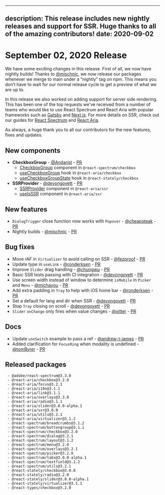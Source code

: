 <!-- Copyright 2020 Adobe. All rights reserved.
This file is licensed to you under the Apache License, Version 2.0 (the "License");
you may not use this file except in compliance with the License. You may obtain a copy
of the License at http://www.apache.org/licenses/LICENSE-2.0
Unless required by applicable law or agreed to in writing, software distributed under
the License is distributed on an "AS IS" BASIS, WITHOUT WARRANTIES OR REPRESENTATIONS
OF ANY KIND, either express or implied. See the License for the specific language
governing permissions and limitations under the License. -->


---
description: This release includes new nightly releases and support for SSR. Huge thanks to all of the amazing contributors!
date: 2020-09-02
---

# September 02, 2020 Release

We have some exciting changes in this release. First of all, we now have nightly builds! Thanks to [@mischnic](https://github.com/mischnic), we now release our packages whenever we merge to main under a “nightly” tag on npm. This means you don’t have to wait for our normal release cycle to get a preview of what we are up to.

In this release we also worked on adding support for server side rendering. This has been one of the top requests we've received from a number of teams who would like to use React Spectrum and React Aria with popular frameworks such as [Gatsby](https://www.gatsbyjs.com) and [Next.js](https://nextjs.org). For more details on SSR, check out our guides for [React Spectrum](https://docs.watheia.app/react-spectrum/ssr.html) and [React Aria](https://docs.watheia.app/react-aria/ssr.html).

As always, a huge thank you to all our contributors for the new features, fixes and updates.

## New components

- **CheckboxGroup** - [@Andarist](https://github.com/Andarist) - [PR](https://gitlab.com/watheia/spectrum/pull/868)
    - [CheckboxGroup](../../react-spectrum/CheckboxGroup.html) component in `@react-spectrum/checkbox`
    - [useCheckboxGroup](../../react-aria/useCheckboxGroup.html) hook in `@react-aria/checkbox`
    - [useCheckboxGroupState](../../react-stately/useCheckboxGroupState.html) hook in `@react-stately/checkbox`
- **SSRProvider** - [@devongovett](https://github.com/devongovett) - [PR](https://gitlab.com/watheia/spectrum/pull/992)
    - [SSRProvider](../../react-aria/SSRProvider.html) component in `@react-aria/ssr`
    - [useIsSSR](../../react-aria/useIsSSR.html.html) component in `@react-aria/ssr`

## New features

- `DialogTrigger` close function now works with `Popover` - [@cheapsteak](https://github.com/cheapsteak) - [PR](https://gitlab.com/watheia/spectrum/pull/997)
- Nightly builds - [@mischnic](https://github.com/mischnic) - [PR](https://gitlab.com/watheia/spectrum/pull/735)


## Bug fixes

- Move rAF in `Virtualizer` to avoid calling on SSR - [@fezproof](https://github.com/fezproof) - [PR](https://gitlab.com/watheia/spectrum/pull/975)
- Update type in `useLink` - [@ronderksen](https://github.com/ronderksen) - [PR](https://gitlab.com/watheia/spectrum/pull/1000)
- Improve `Slider` drag handling - [@chungwu](https://github.com/chungwu) - [PR](https://gitlab.com/watheia/spectrum/pull/955)
- Basic SSR tests passing with CI integration - [@devongovett](https://github.com/devongovett) - [PR](https://gitlab.com/watheia/spectrum/pull/994)
- Use screen width instead of window to determine `isMobile` in `Picker` and `Menu` - [@michayou](https://github.com/michayou) - [PR](https://gitlab.com/watheia/spectrum/pull/1001)
- Add extra padding in `Tray` to help with iOS home bar - [@ronderksen](https://github.com/ronderksen) - [PR](https://gitlab.com/watheia/spectrum/pull/1007)
- Set a default for lang and dir when SSR - [@devongovett](https://github.com/devongovett) - [PR](https://gitlab.com/watheia/spectrum/pull/1026)
- Stop `Tray` closing on scroll - [@devongovett](https://github.com/devongovett) - [PR](https://gitlab.com/watheia/spectrum/pull/1023)
- `Slider` `onChange` only fires when value changes - [@xitter](https://github.com/xitter) - [PR](https://gitlab.com/watheia/spectrum/pull/999)

## Docs

- Update `useSwitch` example to pass a ref - [@andrew-t-james](https://github.com/andrew-t-james) - [PR](https://gitlab.com/watheia/spectrum/pull/988)
- Added clarification for `FocusRing` when modality is undefined - [@tomByrer](https://github.com/tomByrer) - [PR](https://gitlab.com/watheia/spectrum/pull/1022)

## Released packages

```
 - @adobe/react-spectrum@3.3.0
 - @react-aria/checkbox@3.2.0
 - @react-aria/focus@3.2.1
 - @react-aria/i18n@3.1.1
 - @react-aria/link@3.1.1
 - @react-aria/overlays@3.3.0
 - @react-aria/radio@3.1.1
 - @react-aria/slider@3.0.0-alpha.1
 - @react-aria/ssr@3.0.0
 - @react-aria/utils@3.2.1
 - @react-aria/virtualizer@3.1.2
 - @react-spectrum/breadcrumbs@3.1.2
 - @react-spectrum/buttongroup@3.1.1
 - @react-spectrum/checkbox@3.2.0
 - @react-spectrum/dialog@3.2.1
 - @react-spectrum/layout@3.1.2
 - @react-spectrum/menu@3.2.0
 - @react-spectrum/overlays@3.2.1
 - @react-spectrum/picker@3.2.0
 - @react-spectrum/tabs@3.0.0-alpha.1
 - @react-spectrum/textfield@3.1.2
 - @react-spectrum/utils@3.2.1
 - @react-stately/checkbox@3.0.0
 - @react-stately/radio@3.2.0
 - @react-stately/slider@3.0.0-alpha.1
 - @react-stately/virtualizer@3.1.1
 - @react-types/checkbox@3.2.0
```

